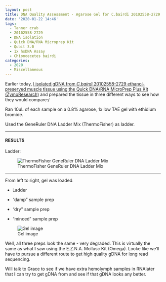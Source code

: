 ```yaml
---
layout: post
title: DNA Quality Assessment - Agarose Gel for C.bairdi 20102558-2729 gDNA from 20200122
date: '2020-01-22 14:46'
tags:
  - Tanner crab
  - 20102558-2729
  - DNA isolation
  - Quick DNA/RNA Microprep Kit
  - Qubit 3.0
  - 1x hsDNA Assay
  - Chionoecetes bairdi
categories:
  - 2020
  - Miscellaneous
---
```

Earlier today, [I isolated gDNA from _C.bairdi_ 20102558-2729 ethanol-preserved muscle tissue using the Quick DNA/RNA MicroPrep Plus Kit (ZymoResearch)](https://robertslab.github.io/sams-notebook/posts/2020/2020-01-22-DNA-Isolation-C.bairdi-20102558-2729-EtOH-preserved-Tissue-via-Three-Variations-Using-Quick-DNA-RNA-MicroPrep-Kit.html) and prepared the tissue in three different ways to see how they would compare:/

Ran 10uL of each sample on a 0.8% agarose, 1x low TAE gel with ethidium bromide.

Used the GeneRuler DNA Ladder Mix (ThermoFisher) as ladder.


---

#### RESULTS

Ladder:

![ThermoFisher GeneRuler DNA Ladder Mix](https://github.com/RobertsLab/resources/blob/master/protocols/Commercial_Protocols/ThermoFisher_OgeneRuler_DNA_Ladder_Mix_F100439.jpg?raw=true)

---

From left to right, gel was loaded:

- Ladder

- "damp" sample prep

- "dry" sample prep

- "minced" sample prep

![Gel image](https://github.com/RobertsLab/sams-notebook/blob/master/images/20200122_gel_cbai_quick-DNA.jpg?raw=true)


Well, all three preps look the same - very degraded. This is virtually the same as what I saw using the E.Z.N.A. Mollusc Kit (Omega). Looke like we'll have to pursue a different route to get high quality gDNA for long read sequencing.

Will talk to Grace to see if we have extra hemolymph samples in RNAlater that I can try to get gDNA from and see if that gDNA looks any better.
